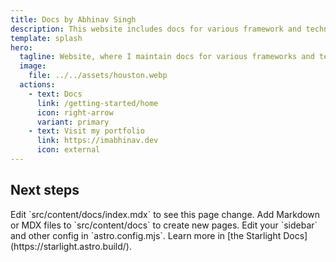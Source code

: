 ```yaml
---
title: Docs by Abhinav Singh
description: This website includes docs for various framework and technologies.
template: splash
hero:
  tagline: Website, where I maintain docs for various frameworks and technologies.
  image:
    file: ../../assets/houston.webp
  actions:
    - text: Docs
      link: /getting-started/home
      icon: right-arrow
      variant: primary
    - text: Visit my portfolio
      link: https://imabhinav.dev
      icon: external
---
```



## Next steps

<CardGrid stagger>
  <Card title="Update content" icon="pencil">
    Edit `src/content/docs/index.mdx` to see this page change.
  </Card>
  <Card title="Add new content" icon="add-document">
    Add Markdown or MDX files to `src/content/docs` to create new pages.
  </Card>
  <Card title="Configure your site" icon="setting">
    Edit your `sidebar` and other config in `astro.config.mjs`.
  </Card>
  <Card title="Read the docs" icon="open-book">
    Learn more in [the Starlight Docs](https://starlight.astro.build/).
  </Card>
</CardGrid>
